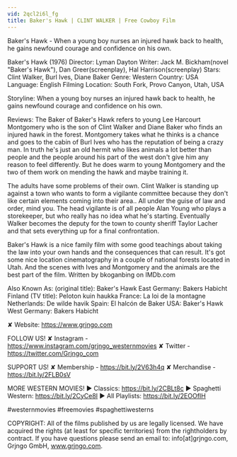 ```yaml
---
vid: 2qcl2i6l_fg
title: Baker's Hawk | CLINT WALKER | Free Cowboy Film
---
```


Baker's Hawk - When a young boy nurses an injured hawk back to health, he gains newfound courage and confidence on his own.

Baker's Hawk (1976)
Director: Lyman Dayton
Writer: Jack M. Bickham(novel "Baker's Hawk"), Dan Greer(screenplay), Hal Harrison(screenplay)
Stars: Clint Walker, Burl Ives, Diane Baker
Genre: Western
Country: USA
Language: English
Filming Location: South Fork, Provo Canyon, Utah, USA

Storyline:
When a young boy nurses an injured hawk back to health, he gains newfound courage and confidence on his own.

Reviews:
The Baker of Baker's Hawk refers to young Lee Harcourt Montgomery who is the son of Clint Walker and Diane Baker who finds an injured hawk in the forest. Montgomery takes what he thinks is a chance and goes to the cabin of Burl Ives who has the reputation of being a crazy man. In truth he's just an old hermit who likes animals a lot better than people and the people around his part of the west don't give him any reason to feel differently. But he does warm to young Montgomery and the two of them work on mending the hawk and maybe training it.

The adults have some problems of their own. Clint Walker is standing up against a town who wants to form a vigilante committee because they don't like certain elements coming into their area.. All under the guise of law and order, mind you. The head vigilante is of all people Alan Young who plays a storekeeper, but who really has no idea what he's starting. Eventually Walker becomes the deputy for the town to county sheriff Taylor Lacher and that sets everything up for a final confrontation.

Baker's Hawk is a nice family film with some good teachings about taking the law into your own hands and the consequences that can result. It's got some nice location cinematography in a couple of national forests located in Utah. And the scenes with Ives and Montgomery and the animals are the best part of the film. Written by bkoganbing on IMDb.com

Also Known As:
(original title): Baker's Hawk
East Germany: Bakers Habicht
Finland (TV title): Peloton kuin haukka
France: La loi de la montagne
Netherlands: De wilde havik
Spain: El halcón de Baker
USA: Baker's Hawk
West Germany: Bakers Habicht

✘ Website: https://www.grjngo.com

FOLLOW US!
✘ Instagram - https://www.instagram.com/grjngo_westernmovies
✘ Twitter - https://twitter.com/Grjngo_com

SUPPORT US!
✘ Membership - https://bit.ly/2V63h4q
✘ Merchandise - https://bit.ly/2FLB0sV

MORE WESTERN MOVIES! 
► Classics: https://bit.ly/2CBLt8c 
► Spaghetti Western: https://bit.ly/2CyCe8I 
► All Playlists: https://bit.ly/2EOOfIH 

#westernmovies #freemovies #spaghettiwesterns

COPYRIGHT: All of the films published by us are legally licensed. We have acquired the rights (at least for specific territories) from the rightholders by contract. If you have questions please send an email to: info[at]grjngo.com, Grjngo GmbH, www.grjngo.com.